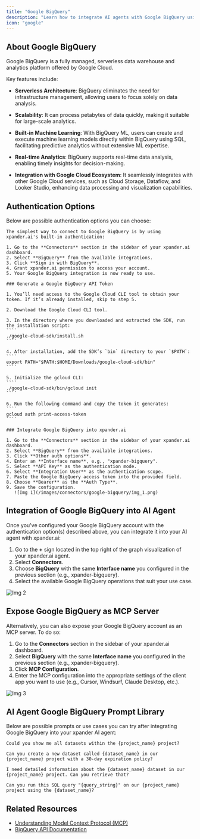 ```yaml
---
title: "Google BigQuery"
description: "Learn how to integrate AI agents with Google BigQuery using xpander.ai. Create intelligent workflows that automatically query, analyze, and act on large-scale datasets."
icon: "google"
---
```


## About Google BigQuery

Google BigQuery is a fully managed, serverless data warehouse and analytics platform offered by Google Cloud. 

Key features include:

- **Serverless Architecture**: BigQuery eliminates the need for infrastructure management, allowing users to focus solely on data analysis. 

- **Scalability**: It can process petabytes of data quickly, making it suitable for large-scale analytics. 

- **Built-in Machine Learning**: With BigQuery ML, users can create and execute machine learning models directly within BigQuery using SQL, facilitating predictive analytics without extensive ML expertise. 

- **Real-time Analytics**: BigQuery supports real-time data analysis, enabling timely insights for decision-making. 

- **Integration with Google Cloud Ecosystem**: It seamlessly integrates with other Google Cloud services, such as Cloud Storage, Dataflow, and Looker Studio, enhancing data processing and visualization capabilities.


## Authentication Options

Below are possible authentication options you can choose:

<Tabs>

  <Tab title="Built-in xpander.ai Auth">

    The simplest way to connect to Google BigQuery is by using xpander.ai's built-in authentication:

    1. Go to the **Connectors** section in the sidebar of your xpander.ai dashboard.  
    2. Select **BigQuery** from the available integrations.  
    3. Click **Sign in with BigQuery**.  
    4. Grant xpander.ai permission to access your account.  
    5. Your Google BigQuery integration is now ready to use.

  </Tab>

  <Tab title="API Access">

    ### Generate a Google BigQuery API Token

    1. You’ll need access to the Google Cloud CLI tool to obtain your token. If it’s already installed, skip to step 5.

    2. Download the Google Cloud CLI tool.

    3. In the directory where you downloaded and extracted the SDK, run the installation script:  
    ````
    ./google-cloud-sdk/install.sh
    ````

    4. After installation, add the SDK’s `bin` directory to your `$PATH`:  
    ````
    export PATH="$PATH:$HOME/Downloads/google-cloud-sdk/bin"
    ````

    5. Initialize the gcloud CLI:  
    ````
    ./google-cloud-sdk/bin/gcloud init
    ````

    6. Run the following command and copy the token it generates:  
    ````
    gcloud auth print-access-token
    ````

    ### Integrate Google BigQuery into xpander.ai

    1. Go to the **Connectors** section in the sidebar of your xpander.ai dashboard.  
    2. Select **BigQuery** from the available integrations.  
    3. Click **Other auth options**.  
    4. Enter an **Interface name**, e.g., "xpander-bigquery".  
    5. Select **API Key** as the authentication mode.  
    6. Select **Integration User** as the authentication scope.  
    7. Paste the Google BigQuery access token into the provided field.  
    8. Choose **Bearer** as the **Auth Type**.  
    9. Save the configuration.  
       ![Img 1](/images/connectors/google-bigquery/img_1.png)

  </Tab>

</Tabs>

## Integration of Google BigQuery into AI Agent

Once you've configured your Google BigQuery account with the authentication option(s) described above, you can integrate it into your AI agent with xpander.ai:

1. Go to the **+** sign located in the top right of the graph visualization of your xpander.ai agent.  
2. Select **Connectors**.  
3. Choose **BigQuery** with the same **Interface name** you configured in the previous section (e.g., xpander-bigquery).  
4. Select the available Google BigQuery operations that suit your use case.  

![Img 2](/images/connectors/google-bigquery/img_2.png)

## Expose Google BigQuery as MCP Server

Alternatively, you can also expose your Google BigQuery account as an MCP server. To do so:

1. Go to the **Connectors** section in the sidebar of your xpander.ai dashboard.  
2. Select **BigQuery** with the same **Interface name** you configured in the previous section (e.g., xpander-bigquery).  
3. Click **MCP Configuration**.  
4. Enter the MCP configuration into the appropriate settings of the client app you want to use (e.g., Cursor, Windsurf, Claude Desktop, etc.).

![Img 3](/images/connectors/google-bigquery/img_3.png)

## AI Agent Google BigQuery Prompt Library

Below are possible prompts or use cases you can try after integrating Google BigQuery into your xpander AI agent:

```
Could you show me all datasets within the {project_name} project?
```

````
Can you create a new dataset called {dataset_name} in our {project_name} project with a 30-day expiration policy?
````

```
I need detailed information about the {dataset_name} dataset in our {project_name} project. Can you retrieve that?
```

```
Can you run this SQL query "{query_string}" on our {project_name} project using the {dataset_name}?
```

## Related Resources

- [Understanding Model Context Protocol (MCP)](/docs/05-human-interfaces/04-mcp)
- [BigQuery API Documentation](https://cloud.google.com/bigquery/docs/reference/rest)